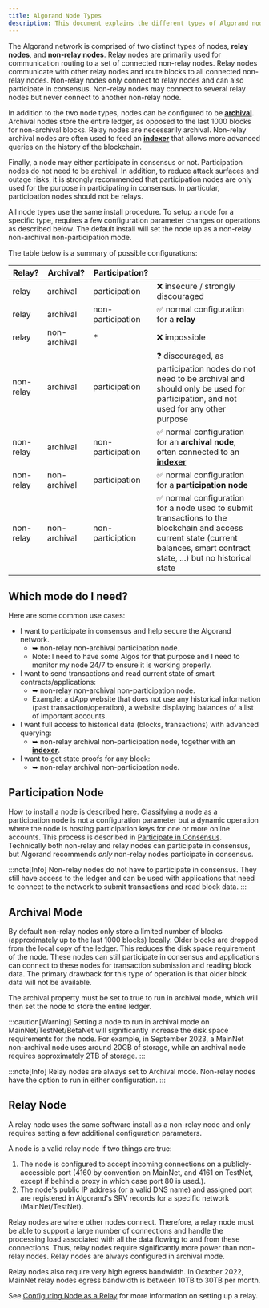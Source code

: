 ```yaml
---
title: Algorand Node Types
description: This document explains the different types of Algorand nodes (relay and non-relay), their configurations (archival and participation modes), and provides guidance on which node type to choose based on specific use cases.
---
```


The Algorand network is comprised of two distinct types of nodes, **relay nodes**, and **non-relay nodes**. Relay nodes are primarily used for communication routing to a set of connected non-relay nodes. Relay nodes communicate with other relay nodes and route blocks to all connected non-relay nodes. Non-relay nodes only connect to relay nodes and can also participate in consensus. Non-relay nodes may connect to several relay nodes but never connect to another non-relay node.

In addition to the two node types, nodes can be configured to be [**archival**](#archival-mode). Archival nodes store the entire ledger, as opposed to the last 1000 blocks for non-archival blocks. Relay nodes are necessarily archival. Non-relay archival nodes are often used to feed an [**indexer**](../indexer/) that allows more advanced queries on the history of the blockchain.

Finally, a node may either participate in consensus or not. Participation nodes do not need to be archival. In addition, to reduce attack surfaces and outage risks, it is strongly recommended that participation nodes are only used for the purpose in participating in consensus. In particular, participation nodes should not be relays.

All node types use the same install procedure. To setup a node for a specific type, requires a few configuration parameter changes or operations as described below. The default install will set the node up as a non-relay non-archival non-participation mode.

The table below is a summary of possible configurations:

| Relay?    | Archival?    | Participation?    |                                                                                                                                                                                 |
| --------- | ------------ | ----------------- | ------------------------------------------------------------------------------------------------------------------------------------------------------------------------------- |
| relay     | archival     | participation     | ❌ insecure / strongly discouraged                                                                                                                                              |
| relay     | archival     | non-participation | ✅ normal configuration for a **relay**                                                                                                                                         |
| relay     | non-archival | \*                | ❌ impossible                                                                                                                                                                   |
| non-relay | archival     | participation     | ❓ discouraged, as participation nodes do not need to be archival and should only be used for participation, and not used for any other purpose                                 |
| non-relay | archival     | non-participation | ✅ normal configuration for an **archival node**, often connected to an [**indexer**](/nodes/indexer-installation)                                                                              |
| non-relay | non-archival | participation     | ✅ normal configuration for a **participation node**                                                                                                                            |
| non-relay | non-archival | non-particiption  | ✅ normal configuration for a node used to submit transactions to the blockchain and access current state (current balances, smart contract state, ...) but no historical state |

## Which mode do I need?

Here are some common use cases:

- I want to participate in consensus and help secure the Algorand network.
  - ➥ non-relay non-archival participation node.
  - Note: I need to have some Algos for that purpose and I need to monitor my node 24/7 to ensure it is working properly.
- I want to send transactions and read current state of smart contracts/applications:
  - ➥ non-relay non-archival non-participation node.
  - Example: a dApp website that does not use any historical information (past transaction/operation), a website displaying balances of a list of important accounts.
- I want full access to historical data (blocks, transactions) with advanced querying:
  - ➥ non-relay archival non-participation node, together with an [**indexer**](/nodes/indexer-installation).
- I want to get state proofs for any block:
  - ➥ non-relay archival non-participation node.

## Participation Node

How to install a node is described [here](nodes/node-installation). Classifying a node as a participation node is not a configuration parameter but a dynamic operation where the node is hosting participation keys for one or more online accounts. This process is described in [Participate in Consensus](/nodes/consensus/overview). Technically both non-relay and relay nodes can participate in consensus, but Algorand recommends _only_ non-relay nodes participate in consensus.

:::note[Info]
Non-relay nodes do not have to participate in consensus. They still have access to the ledger and can be used with applications that need to connect to the network to submit transactions and read block data.
:::

## Archival Mode

By default non-relay nodes only store a limited number of blocks (approximately up to the last 1000 blocks) locally. Older blocks are dropped from the local copy of the ledger. This reduces the disk space requirement of the node. These nodes can still participate in consensus and applications can connect to these nodes for transaction submission and reading block data. The primary drawback for this type of operation is that older block data will not be available.

The archival property must be set to true to run in archival mode, which will then set the node to store the entire ledger.

:::caution[Warning]
Setting a node to run in archival mode on MainNet/TestNet/BetaNet will significantly increase the disk space requirements for the node. For example, in September 2023, a MainNet non-archival node uses around 20GB of storage, while an archival node requires approximately 2TB of storage.
:::

:::note[Info]
Relay nodes are always set to Archival mode. Non-relay nodes have the option to run in either configuration.
:::

## Relay Node

A relay node uses the same software install as a non-relay node and only requires setting a few additional configuration parameters.

A node is a valid relay node if two things are true:

1. The node is configured to accept incoming connections on a publicly-accessible port (4160 by convention on MainNet, and 4161 on TestNet, except if behind a proxy in which case port 80 is used.).
2. The node's public IP address (or a valid DNS name) and assigned port are registered in Algorand's SRV records for a specific network (MainNet/TestNet).

Relay nodes are where other nodes connect. Therefore, a relay node must be able to support a large number of connections and handle the processing load associated with all the data flowing to and from these connections. Thus, relay nodes require significantly more power than non-relay nodes. Relay nodes are always configured in archival mode.

Relay nodes also require very high egress bandwidth. In October 2022, MainNet relay nodes egress bandwidth is between 10TB to 30TB per month.

See [Configuring Node as a Relay](/nodes/reference/relay-config) for more information on setting up a relay.

